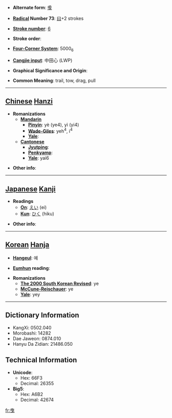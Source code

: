 * '''Alternate form''': [[曵]]

* '''[[Wiktionary:Chinese radical index| Radical]] Number 73''': [[Wiktionary:Chinese radical index 曰|曰]]+2 strokes

* '''[[Wiktionary:Chinese total strokes index|Stroke number]]''': [[Wiktionary:Chinese total strokes index 6|6]]

* '''Stroke order''': 

* '''[[Wiktionary:Chinese four corner index|Four-Corner System]]''': 5000<sub>6</sub>

* '''[[Wiktionary:Chinese Cangjie index|Cangjie input]]''': 中田心 (LWP)

* '''Graphical Significance and Origin''': 

* '''Common Meaning''': trail, tow, drag, pull

----

== [[Chinese]] [[Hanzi]] ==

* '''Romanizations'''
** '''[[Mandarin]]'''
*** '''[[Pinyin]]''': yè (ye4), yì (yi4)
*** '''[[Wade-Giles]]''': yeh<sup>4</sup>, i<sup>4</sup>
*** '''[[Yale]]''': 
** '''[[Cantonese]]'''
*** '''[[Jyutping]]''':
*** '''[[Penkyamp]]''': 
*** '''[[Yale]]''': yai6

* '''Other info''': 

----

== [[Japanese]] [[Kanji]] ==

* '''Readings'''
** '''[[On]]''': [[えい]] (ei)
** '''[[Kun]]''': [[ひく]] (hiku)

* '''Other info''':  

----

== [[Korean]] [[Hanja]] ==

* '''[[Hangeul]]''': 예

* '''[[Eumhun]] reading''': 

* '''Romanizations'''
** '''[[The 2000 South Korean Revised Romanization|The 2000 South Korean Revised]]''': ye
** '''[[McCune-Reischauer]]''': ye
** '''[[Yale]]''': yey

----

== Dictionary Information ==

* KangXi: 0502.040
* Morobashi: 14282
* Dae Jaweon: 0874.010
* Hanyu Da Zidian: 21486.050

== Technical Information ==

* '''Unicode''':
** Hex: 66F3
** Decimal: 26355
* '''Big5''':
** Hex: A6B2
** Decimal: 42674

[[fr:曳]]